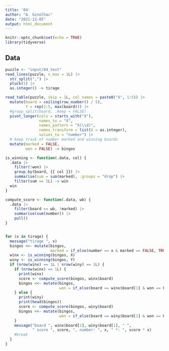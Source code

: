 ```yaml
---
title: '04'
author: "A. Ginolhac"
date: "2021-12-05"
output: html_document
---
```


```r
knitr::opts_chunk$set(echo = TRUE)
library(tidyverse)
```

## Data

```r
puzzle <- "input/04_test"
read_lines(puzzle, n_max = 1L) |> 
  str_split(",") |> 
  pluck(1) |> 
  as.integer() -> tirage

read_table(puzzle, skip = 1L, col_names = paste0("X", 1:5)) |> 
  mutate(board = ceiling(row_number() / 5),
         Y = rep(1:5, max(board))) |> 
  #group_split(board, .keep = FALSE)
  pivot_longer(cols = starts_with("X"),
               names_to = "X",
               names_pattern = "X(\\d)",
               names_transform = list(X = as.integer),
               values_to = "number") |> 
  # keep track of number marked and winning boards
  mutate(marked = FALSE,
         won = FALSE) -> bingos
```


```r
is_winning <- function(.data, col) {
  .data |> 
    filter(!won) |> 
    group_by(board, {{ col }}) |> 
    summarise(sum = sum(marked), .groups = "drop") |> 
    filter(sum == 5L) -> win
  win
}

compute_score <- function(.data, wb) {
  .data |> 
    filter(board == wb, !marked) |> 
    summarise(sum(number)) |> 
    pull()
}


for (x in tirage) {
  message("tirage ", x)
  bingos <<- mutate(bingos, 
                    marked = if_else(number == x & marked == FALSE, TRUE, marked))
  winx <- is_winning(bingos, X)
  winy <- is_winning(bingos, Y)
  if (nrow(winx) == 1L | nrow(winy) == 1L) {
    if (nrow(winx) == 1L) {
      print(winx)
      score <- compute_score(bingos, winx$board)
      bingos <<- mutate(bingos, 
                        won = if_else(board == winx$board[1] & won == FALSE, TRUE, won))
    } else {
      print(winy)
      print(head(bingos))
      score <- compute_score(bingos, winy$board)
      bingos <<- mutate(bingos, 
                        won = if_else(board == winy$board[1] & won == FALSE, TRUE, won))
    }
    message("board ", winx$board[1], winy$board[1], " ",
            " score ", score, ", number: ", x, " *: ", score * x)
    #break
  } 
}
```


